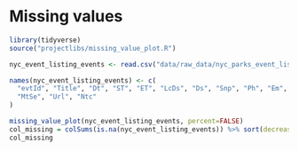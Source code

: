 # Missing values

```r
library(tidyverse)
source("projectlibs/missing_value_plot.R")
```

```r
nyc_event_listing_events <- read.csv("data/raw_data/nyc_parks_event_listing_events.csv", na.strings = "")

names(nyc_event_listing_events) <- c(
  "evtId", "Title", "Dt", "ST", "ET", "LcDs", "Ds", "Snp", "Ph", "Em", "CsFr", "CsDs",
  "MtSe", "Url", "Ntc"
)

missing_value_plot(nyc_event_listing_events, percent=FALSE)
col_missing = colSums(is.na(nyc_event_listing_events)) %>% sort(decreasing = TRUE)
col_missing
```

